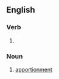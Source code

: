 ==English==

===Verb===
{{head|en|present participle}}

# {{present participle of|apportion|lang=en|nocat=1}}

===Noun===
{{en-noun}}

# [[apportionment]] <!--note plural exists-->
